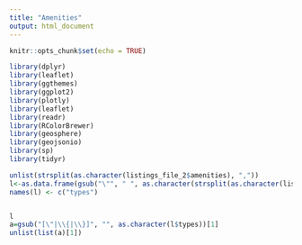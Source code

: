 ```yaml
---
title: "Amenities"
output: html_document
---
```


```r
knitr::opts_chunk$set(echo = TRUE)
```


```r
library(dplyr)
library(leaflet)
library(ggthemes)
library(ggplot2)
library(plotly)
library(leaflet)
library(readr)
library(RColorBrewer)
library(geosphere)
library(geojsonio)
library(sp)
library(tidyr)
```


```r
unlist(strsplit(as.character(listings_file_2$amenities), ","))
l<-as.data.frame(gsub("\"", " ", as.character(strsplit(as.character(listings_file_2$amenities), ",")) ))
names(l) <- c("types")


l
a=gsub("[\"|\\{|\\}]", "", as.character(l$types))[1]
unlist(list(a)[1])

```

